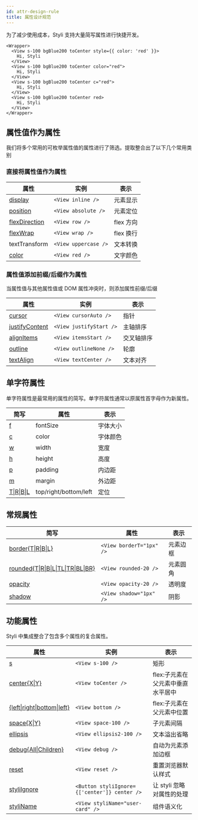 ```yaml
---
id: attr-design-rule
title: 属性设计规范
---
```


为了减少使用成本，Styli 支持大量简写属性进行快捷开发。

```tsx live
<Wrapper>
  <View s-100 bgBlue200 toCenter style={{ color: 'red' }}>
    Hi, Styli
  </View>
  <View s-100 bgBlue200 toCenter color="red">
    Hi, Styli
  </View>
  <View s-100 bgBlue200 toCenter c="red">
    Hi, Styli
  </View>
  <View s-100 bgBlue200 toCenter red>
    Hi, Styli
  </View>
</Wrapper>
```

## 属性值作为属性

我们将多个常用的可枚举属性值的属性进行了筛选。提取整合出了以下几个常用类别

### 直接将属性值作为属性

| 属性                                     | 实例                 | 表示      |
| ---------------------------------------- | -------------------- | --------- |
| [display](display)                       | `<View inline />`    | 元素显示  |
| [position](position)                     | `<View absolute />`  | 元素定位  |
| [flexDirection](flex-box#flex-direction) | `<View row />`       | flex 方向 |
| [flexWrap](flex-box#flex-wrap)           | `<View wrap />`      | flex 换行 |
| textTransform                            | `<View uppercase />` | 文本转换  |
| [color](typography#文字颜色)             | `<View red />`       | 文字颜色  |

### 属性值添加前缀/后缀作为属性

当属性值与其他属性值或 DOM 属性冲突时，则添加属性前缀/后缀

| 属性                                           | 实例                    | 表示       |
| ---------------------------------------------- | ----------------------- | ---------- |
| [cursor](cursor)                               | `<View cursorAuto />`   | 指针       |
| [justifyContent](flex-box#主轴-justify-conten) | `<View justifyStart />` | 主轴排序   |
| [alignItems](flex-box#交叉轴-align-items)      | `<View itemsStart />`   | 交叉轴排序 |
| [outline](outline)                             | `<View outlineNone />`  | 轮廓       |
| [textAlign](typography#文本对齐)               | `<View textCenter />`   | 文本对齐   |

## 单字符属性

单字符属性是最常用的属性的简写。单字符属性通常以原属性首字母作为新属性。

| 简写                        | 属性                  | 表示     |
| --------------------------- | --------------------- | -------- |
| [f](typography#字体大小)    | fontSize              | 字体大小 |
| [c](typography#文字颜色)    | color                 | 字体颜色 |
| [w](width)                  | width                 | 宽度     |
| [h](height)                 | height                | 高度     |
| [p](padding)                | padding               | 内边距   |
| [m](margin)                 | margin                | 外边距   |
| [T\|R\|B\|L](position#定位) | top/right/bottom/left | 定位     |

## 常规属性

| 简写                                           | 属性                     | 表示     |
| ---------------------------------------------- | ------------------------ | -------- |
| [border{T\|R\|B\|L}](rounded)                  | `<View borderT="1px" />` | 元素边框 |
| [rounded{T\|R\|B\|L\|TL\|TR\|BL\|BR}](rounded) | `<View rounded-20 />`    | 元素圆角 |
| [opacity](opacity)                             | `<View opacity-20 />`    | 透明度   |
| [shadow](shadow)                               | `<View shadow="1px" />`  | 阴影     |

## 功能属性

Styli 中集成整合了包含多个属性的复合属性。

| 属性                                         | 实例                                         | 表示                              |
| -------------------------------------------- | -------------------------------------------- | --------------------------------- |
| [s](shape)                                   | `<View s-100 />`                             | 矩形                              |
| [center{X\|Y}](layout-engine)                | `<View toCenter />`                            | flex:子元素在父元素中垂直水平居中 |
| [{left\|right\|bottom\|left}](layout-engine) | `<View bottom />`                            | flex:子元素在父元素中位置         |
| [space{X\|Y}](space)                         | `<View space-100 />`                         | 子元素间隔                        |
| [ellipsis](ellipsis)                         | `<View ellipsis2-100 />`                     | 文本溢出省略                      |
| [debug{All\|Children}](debug)                | `<View debug />`                             | 自动为元素添加边框                |
| [reset](reset)                               | `<View reset />`                             | 重置浏览器默认样式                |
| [styliIgnore](styli-ignore)                  | `<Button styliIgnore={['center']} center />` | 让 styli 忽略对属性的处理         |
| [styliName](styli-name)                      | `<View styliName="user-card" />`             | 组件语义化                        |
